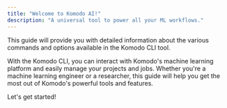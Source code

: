 ```yaml
---
title: "Welcome to Komodo AI!"
description: "A universal tool to power all your ML workflows."
---
```


This guide will provide you with detailed information about the various commands and options available in the Komodo CLI tool.

With the Komodo CLI, you can interact with Komodo's machine learning platform and easily manage your projects and jobs. Whether you're a machine learning engineer or a researcher, this guide will help you get the most out of Komodo's powerful tools and features.

Let's get started!
